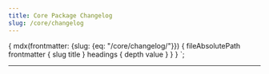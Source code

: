 ```yaml
---
title: Core Package Changelog
slug: /core/changelog
---
```



  {
    mdx(frontmatter: {slug: {eq: "/core/changelog/"}}) {
      fileAbsolutePath
      frontmatter {
        slug
        title
      }
      headings {
        depth
        value
      }
    }
  }
`;

<GenericHeader name={props.pageContext.frontmatter.title} categoryRoute={SidebarCategoryRoutes.CORE} />

---

 <contentwrapper>
<content>

<Changelog />

</content>
</contentwrapper>
